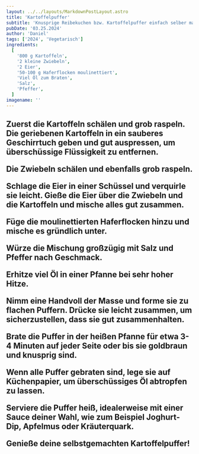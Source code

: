 ```yaml
---
layout: ../../layouts/MarkdownPostLayout.astro
title: 'Kartoffelpuffer'
subtitle: 'Knusprige Reibekuchen bzw. Kartoffelpuffer einfach selber machen'
pubDate: '03.25.2024'
author: 'Daniel'
tags: ['2024', 'Vegetarisch']
ingredients:
  [
    '800 g Kartoffeln',
    '2 kleine Zwiebeln',
    '2 Eier',
    '50-100 g Haferflocken moulinettiert',
    'Viel Öl zum Braten',
    'Salz',
    'Pfeffer',
  ]
imagename: ''
---
```



<H2 text="Zubereitung" />

Zuerst die Kartoffeln schälen und grob raspeln. Die geriebenen Kartoffeln in ein sauberes Geschirrtuch geben und gut auspressen, um überschüssige Flüssigkeit zu entfernen.

Die Zwiebeln schälen und ebenfalls grob raspeln.

Schlage die Eier in einer Schüssel und verquirle sie leicht. Gieße die Eier über die Zwiebeln und die Kartoffeln und mische alles gut zusammen.

Füge die moulinettierten Haferflocken hinzu und mische es gründlich unter.

Würze die Mischung großzügig mit Salz und Pfeffer nach Geschmack.

Erhitze viel Öl in einer Pfanne bei sehr hoher Hitze.

Nimm eine Handvoll der Masse und forme sie zu flachen Puffern. Drücke sie leicht zusammen, um sicherzustellen, dass sie gut zusammenhalten.

Brate die Puffer in der heißen Pfanne für etwa 3-4 Minuten auf jeder Seite oder bis sie goldbraun und knusprig sind.

Wenn alle Puffer gebraten sind, lege sie auf Küchenpapier, um überschüssiges Öl abtropfen zu lassen.

Serviere die Puffer heiß, idealerweise mit einer Sauce deiner Wahl, wie zum Beispiel Joghurt-Dip, Apfelmus oder Kräuterquark.

Genieße deine selbstgemachten Kartoffelpuffer!
